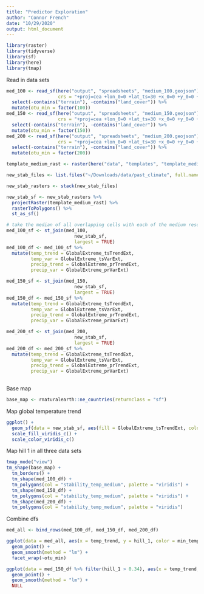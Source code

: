 ```yaml
---
title: "Predictor Exploration"
author: "Connor French"
date: "10/29/2020"
output: html_document
---
```


```r
library(raster)
library(tidyverse)
library(sf)
library(here)
library(tmap)
```


Read in data sets
```r
med_100 <- read_sf(here("output", "spreadsheets", "medium_100.geojson"),
                   crs = "+proj=cea +lon_0=0 +lat_ts=30 +x_0=0 +y_0=0 +datum=WGS84 +ellps=WGS84 +units=m +no_defs") %>% 
  select(-contains("terrain"), -contains("land_cover")) %>% 
  mutate(otu_min = factor(100))
med_150 <- read_sf(here("output", "spreadsheets", "medium_150.geojson"),
                   crs = "+proj=cea +lon_0=0 +lat_ts=30 +x_0=0 +y_0=0 +datum=WGS84 +ellps=WGS84 +units=m +no_defs") %>% 
  select(-contains("terrain"), -contains("land_cover")) %>% 
  mutate(otu_min = factor(150))
med_200 <- read_sf(here("output", "spreadsheets", "medium_200.geojson"),
                   crs = "+proj=cea +lon_0=0 +lat_ts=30 +x_0=0 +y_0=0 +datum=WGS84 +ellps=WGS84 +units=m +no_defs") %>% 
  select(-contains("terrain"), -contains("land_cover")) %>% 
  mutate(otu_min = factor(200))
```


```r
template_medium_rast <- raster(here("data", "templates", "template_medium.tif"))

new_stab_files <- list.files("~/Downloads/data/past_climate", full.names = TRUE)

new_stab_rasters <- stack(new_stab_files)

new_stab_sf <- new_stab_rasters %>%  
  projectRaster(template_medium_rast) %>% 
  rasterToPolygons() %>% 
  st_as_sf()

# take the median of all overlapping cells with each of the medium resolution cells
med_100_sf <- st_join(med_100, 
                         new_stab_sf,
                         largest = TRUE)
med_100_df <- med_100_sf %>% 
  mutate(temp_trend = GlobalExtreme_tsTrendExt,
         temp_var = GlobalExtreme_tsVarExt,
         precip_trend = GlobalExtreme_prTrendExt,
         precip_var = GlobalExtreme_prVarExt)

med_150_sf <- st_join(med_150, 
                         new_stab_sf,
                         largest = TRUE)
med_150_df <- med_150_sf %>% 
  mutate(temp_trend = GlobalExtreme_tsTrendExt,
         temp_var = GlobalExtreme_tsVarExt,
         precip_trend = GlobalExtreme_prTrendExt,
         precip_var = GlobalExtreme_prVarExt)

med_200_sf <- st_join(med_200, 
                         new_stab_sf,
                         largest = TRUE)
med_200_df <- med_200_sf %>% 
  mutate(temp_trend = GlobalExtreme_tsTrendExt,
         temp_var = GlobalExtreme_tsVarExt,
         precip_trend = GlobalExtreme_prTrendExt,
         precip_var = GlobalExtreme_prVarExt)
  
```




Base map
```r
base_map <- rnaturalearth::ne_countries(returnclass = "sf")
```

Map global temperature trend
```r
ggplot() +
  geom_sf(data = new_stab_sf, aes(fill = GlobalExtreme_tsTrendExt, color = GlobalExtreme_tsVarExt)) +
  scale_fill_viridis_c() +
  scale_color_viridis_c()
```




Map hill 1 in all three data sets
```r
tmap_mode("view")
tm_shape(base_map) +
  tm_borders() + 
  tm_shape(med_100_df) +
  tm_polygons(col = "stability_temp_medium", palette = "viridis") +
  tm_shape(med_150_df) +
  tm_polygons(col = "stability_temp_medium", palette = "viridis") +
  tm_shape(med_200_df) +
  tm_polygons(col = "stability_temp_medium", palette = "viridis")
```


Combine dfs
```r
med_all <- bind_rows(med_100_df, med_150_df, med_200_df)
```

```r
ggplot(data = med_all, aes(x = temp_trend, y = hill_1, color = min_temp)) +
  geom_point() +
  geom_smooth(method = "lm") +
  facet_wrap(~otu_min)
```



```r
ggplot(data = med_150_df %>% filter(hill_1 > 0.34), aes(x = temp_trend, y = current_medium_bio_5)) +
  geom_point() +
  geom_smooth(method = "lm") +
  NULL
```


